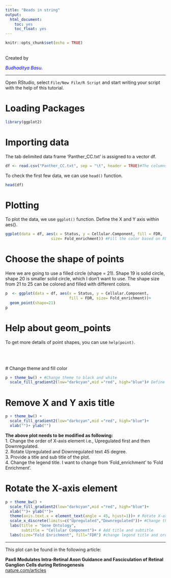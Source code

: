 ```yaml
---
title: "Beads in string"
output:
  html_document:
    toc: yes
    toc_float: yes
---
```


```r
knitr::opts_chunk$set(echo = TRUE)
```

<br>
Created by <p style="color:blue">*Budhaditya Basu*.</p>

*****

Open RStudio, select `File/New File/R Script` and start writing your script with the help of this tutorial.

# Loading Packages

```r
library(ggplot2)
```

# Importing data

The tab delimited data frame 'Panther_CC.txt' is assigned to a vector df.

```r
df <- read.csv("Panther_CC.txt", sep = "\t", header = TRUE)#The columns are tab separated, and contains header
```

To check the first few data, we can use `head()` function.


```r
head(df)
```

# Plotting


To plot the data, we use `ggplot()` function. Define the X and Y axis within aes().

```r
ggplot(data = df, aes(x = Status, y = Cellular.Component, fill = FDR,
                    size= Fold_enrichment)) #Fill the color based on FDR value & based on fold enrichment point size will differ
```

# Choose the shape of points

Here we are going to use a filled circle (shape = 21). Shape 19 is solid circle, shape 20 is smaller solid circle, which I don't want to use. The shape size from 21 to 25 can be colored and filled with different colors.

```r
p  <- ggplot(data = df, aes(x = Status, y = Cellular.Component, 
                            fill = FDR, size= Fold_enrichment))+
  geom_point(shape=21)
p
```

# Help about geom_points
To get more details of point shapes, you can use `help(point)`.

<br><br><br>
# Change theme and fill color
```r
p + theme_bw() + #Change theme to black and white
  scale_fill_gradient2(low="darkcyan",mid ="red", high="blue")# Define fill color
```

# Remove X and Y axis title 
```r
p + theme_bw() +
  scale_fill_gradient2(low="darkcyan",mid ="red", high="blue")+
  xlab("")+ ylab("")
```

**The above plot needs to be modified as following:** <br>
1. Change the order of X-axis element i.e., Upregulated first and then Downregulated. <br>
2. Rotate Upregulated and Downregulated text 45 degree. <br>
3. Provide a title and sub title of the plot. <br>
4. Change the legend title. I want to change from 'Fold_enrichment' to 'Fold Enrichment'.

# Rotate the X-axis element
```r
p + theme_bw() +
  scale_fill_gradient2(low="darkcyan",mid ="red", high="blue")+
  xlab("")+ ylab("")+
  theme(axis.text.x = element_text(angle = 45, hjust=1))+ # Rotate X-axis element
  scale_x_discrete(limits=c("Upregulated","Downregulated"))+ #Change the order 
  labs(title = "Gene Ontology",
       subtitle = "Cellular Component")+ # Add title and subtitle
  labs(size="Fold Enrichment", fill="FDR") #change legend title and order
```

**********

This plot can be found in the following article:

**Pax6 Modulates Intra-Retinal Axon Guidance and Fasciculation of Retinal Ganglion Cells during Retinogenesis** <br>
<i class="fas fa-link"></i> [nature.com/articles](https://doi.org/10.1038/s41598-020-72828-4)
